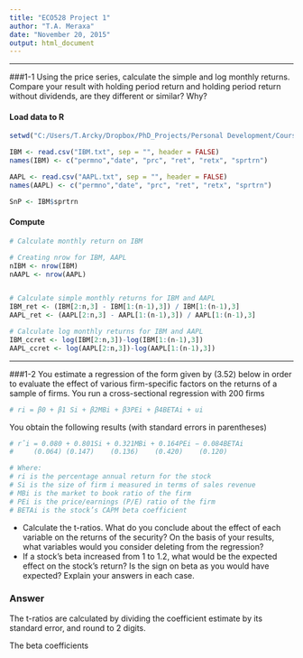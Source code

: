 ```yaml
---
title: "ECO528 Project 1"
author: "T.A. Meraxa"
date: "November 20, 2015"
output: html_document
---
```

***
###1-1 
Using the price series, calculate the simple and log monthly returns. Compare your result with holding period return and holding period return without dividends, are they different or similar? Why?

#### Load data to R
```r
setwd("C:/Users/T.Arcky/Dropbox/PhD_Projects/Personal Development/Coursera Finance/ECO528 Empirical Methods in Financial Economics/ECO528_Empirical_Methods_in_Finance/Project-1")

IBM <- read.csv("IBM.txt", sep = "", header = FALSE)
names(IBM) <- c("permno","date", "prc", "ret", "retx", "sprtrn")

AAPL <- read.csv("AAPL.txt", sep = "", header = FALSE)
names(AAPL) <- c("permno","date", "prc", "ret", "retx", "sprtrn")

SnP <- IBM$sprtrn
```

#### Compute
```r
# Calculate monthly return on IBM

# Creating nrow for IBM, AAPL
nIBM <- nrow(IBM)
nAAPL <- nrow(AAPL)


# Calculate simple monthly returns for IBM and AAPL
IBM_ret <- (IBM[2:n,3] - IBM[1:(n-1),3]) / IBM[1:(n-1),3]
AAPL_ret <- (AAPL[2:n,3] - AAPL[1:(n-1),3]) / AAPL[1:(n-1),3]

# Calculate log monthly returns for IBM and AAPL
IBM_ccret <- log(IBM[2:n,3])-log(IBM[1:(n-1),3])
AAPL_ccret <- log(AAPL[2:n,3])-log(AAPL[1:(n-1),3])
```
***
###1-2
You estimate a regression of the form given by (3.52) below in order to evaluate the effect of various firm-specific factors on the returns of a sample of firms. You run a cross-sectional regression with 200 firms
```r
# ri = β0 + β1 Si + β2MBi + β3PEi + β4BETAi + ui
```

You obtain the following results (with standard errors in parentheses)

```r
# rˆi = 0.080 + 0.801Si + 0.321MBi + 0.164PEi − 0.084BETAi
#     (0.064) (0.147)    (0.136)    (0.420)    (0.120)

# Where: 
# ri is the percentage annual return for the stock
# Si is the size of firm i measured in terms of sales revenue
# MBi is the market to book ratio of the firm
# PEi is the price/earnings (P/E) ratio of the firm  
# BETAi is the stock’s CAPM beta coefficient
```

* Calculate the t-ratios. What do you conclude about the effect of each variable on the returns of the security? On the basis of your results, what variables would you consider deleting from the regression? 
* If a stock’s beta increased from 1 to 1.2, what would be the expected effect on the stock’s return? Is the sign on beta as you would have expected? Explain your answers in each case.
    
### Answer
The t-ratios are calculated by dividing the coefficient estimate by its standard error, and round to 2 digits. 

The beta coefficients 

  



